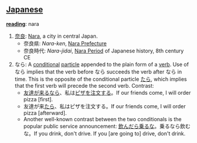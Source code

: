 == [[Japanese]] ==                                          

'''[[reading]]''': nara

# [[奈良]]: [[w:Nara, Nara|Nara]], a city in central Japan.
#*奈良県: ''Nara-ken'', [[w:Nara Prefecture|Nara Prefecture]]
#*奈良時代: ''Nara-jidai'', [[w:Nara Period|Nara Period]] of Japanese history, 8th century CE
# なら: A [[conditional]] [[particle]] appended to the plain form of a [[verb]]. Use of なら implies that the verb before なら succeeds the verb after なら in time. This is the opposite of the conditional particle [[たら]], which implies that the first verb will precede the second verb. Contrast:
#*[[友達]]が[[来る]]<u>なら</u>、私は[[ピザ]]を[[注文]]する。If our friends come, I will order pizza [first].
#*友達が来<u>たら</u>、私はピザを注文する。If our friends come, I will order pizza [afterward].
#*Another well-known contrast between the two conditionals is the popular public service announcement: [[飲む|飲ん]]だら[[乗る]]な。乗るなら飲むな。If you drink, don't drive. If you [are going to] drive, don't drink.